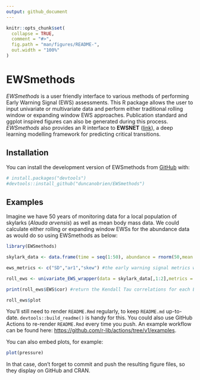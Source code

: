 ```yaml
---
output: github_document
---
```


<!-- README.md is generated from README.Rmd. Please edit that file -->

```r
knitr::opts_chunk$set(
  collapse = TRUE,
  comment = "#>",
  fig.path = "man/figures/README-",
  out.width = "100%"
)
```

# EWSmethods

<!-- badges: start -->
<!-- badges: end -->

*EWSmethods* is a user friendly interface to various methods of performing Early Warning Signal (EWS) assessments. This R package allows the user to input univariate or multivariate data and perform either traditional rolling window or expanding window EWS approaches. Publication standard and ggplot inspired figures can also be generated during this process. *EWSmethods* also provides an R interface to __EWSNET__ ([link](https://ewsnet.github.io)), a deep learning modelling framework for predicting critical transitions.

## Installation

You can install the development version of EWSmethods from [GitHub](https://github.com/duncanobrien/EWSmethods) with:

``` r
# install.packages("devtools")
#devtools::install_github("duncanobrien/EWSmethods")
```

## Examples

Imagine we have 50 years of monitoring data for a local population of skylarks (*Alauda arvensis*) as well as mean body mass data. We could calculate either rolling or expanding window EWSs for the abundance data as would do so using EWSmethods as below:

```r
library(EWSmethods)

skylark_data <- data.frame(time = seq(1:50), abundance = rnorm(50,mean = 20), trait = rnorm(50,mean=40,sd=5)) #dummy skylark dataset

ews_metrics <- c("SD","ar1","skew") #the early warning signal metrics we wish to compute

roll_ews <- univariate_EWS_wrapper(data = skylark_data[,1:2],metrics =  ews_metrics,method = "rolling",winsize = 50, ggplotIt =TRUE) #lets using a rolling window approach

print(roll_ews$EWS$cor) #return the Kendall Tau correlations for each EWS metric

```

```r
roll_ews$plot
```

You'll still need to render `README.Rmd` regularly, to keep `README.md` up-to-date. `devtools::build_readme()` is handy for this. You could also use GitHub Actions to re-render `README.Rmd` every time you push. An example workflow can be found here: <https://github.com/r-lib/actions/tree/v1/examples>.

You can also embed plots, for example:

```r
plot(pressure)
```

In that case, don't forget to commit and push the resulting figure files, so they display on GitHub and CRAN.
